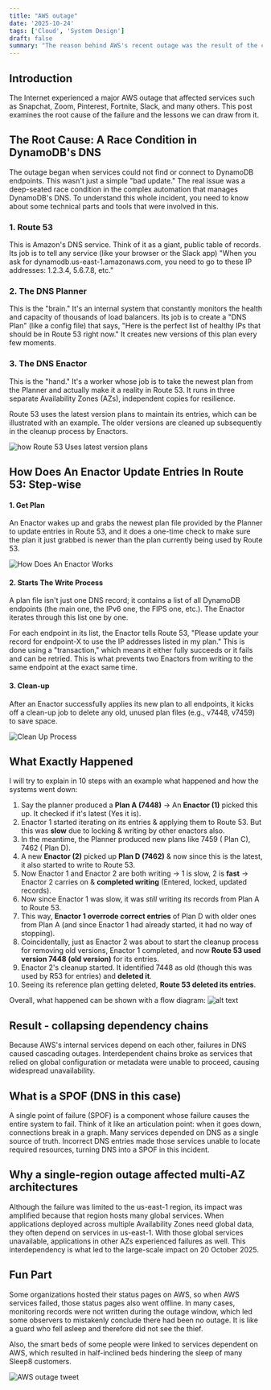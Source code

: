 ```yaml
--- 
title: "AWS outage"
date: '2025-10-24'
tags: ['Cloud', 'System Design']
draft: false
summary: "The reason behind AWS's recent outage was the result of the crashing of a SPOF (single point of failure) of the AWS system, leading to a cascading failure of services and what we can learn from it."
---
```


## Introduction

The Internet experienced a major AWS outage that affected services such as Snapchat, Zoom, Pinterest, Fortnite, Slack, and many others. This post examines the root cause of the failure and the lessons we can draw from it.

## The Root Cause: A Race Condition in DynamoDB's DNS

The outage began when services could not find or connect to DynamoDB endpoints. This wasn't just a simple "bad update." The real issue was a deep-seated race condition in the complex automation that manages DynamoDB's DNS. To understand this whole incident, you need to know about some technical parts and tools that were involved in this.

### 1. Route 53 
This is Amazon's DNS service. Think of it as a giant, public table of records. Its job is to tell any service (like your browser or the Slack app) "When you ask for dynamodb.us-east-1.amazonaws.com, you need to go to these IP addresses: 1.2.3.4, 5.6.7.8, etc."

### 2. The DNS Planner
This is the "brain." It's an internal system that constantly monitors the health and capacity of thousands of load balancers. Its job is to create a "DNS Plan" (like a config file) that says, "Here is the perfect list of healthy IPs that should be in Route 53 right now." It creates new versions of this plan every few moments.

### 3. The DNS Enactor
This is the "hand." It's a worker whose job is to take the newest plan from the Planner and actually make it a reality in Route 53. It runs in three separate Availability Zones (AZs), independent copies for resilience.

Route 53 uses the latest version plans to maintain its entries, which can be illustrated with an example. The older versions are cleaned up subsequently in the cleanup process by Enactors.

![how Route 53 Uses latest version plans](/static/images/route_plans.png)

## How Does An Enactor Update Entries In Route 53: Step-wise

#### 1. Get Plan
An Enactor wakes up and grabs the newest plan file provided by the Planner to update entries in Route 53, and it does a one-time check to make sure the plan it just grabbed is newer than the plan currently being used by Route 53.

![How Does An Enactor Works](/static/images/enactor.png)

#### 2. Starts The Write Process 
A plan file isn't just one DNS record; it contains a list of all DynamoDB endpoints (the main one, the IPv6 one, the FIPS one, etc.). The Enactor iterates through this list one by one.

For each endpoint in its list, the Enactor tells Route 53, "Please update your record for endpoint-X to use the IP addresses listed in my plan." This is done using a "transaction," which means it either fully succeeds or it fails and can be retried. This is what prevents two Enactors from writing to the same endpoint at the exact same time.

#### 3. Clean-up
After an Enactor successfully applies its new plan to all endpoints, it kicks off a clean-up job to delete any old, unused plan files (e.g., v7448, v7459) to save space.

![Clean Up Process](/static/images/cleanup.png)



## What Exactly Happened
I will try to explain in 10 steps with an example what happened and how the systems went down:

1.  Say the planner produced a **Plan A (7448)** $\rightarrow$ An **Enactor (1)** picked this up. It checked if it's latest (Yes it is).
2.  Enactor 1 started iterating on its entries & applying them to Route 53. But this was **slow** due to locking & writing by other enactors also.
3.  In the meantime, the Planner produced new plans like 7459 ( Plan C), 7462 ( Plan D).
4.  A new **Enactor (2)** picked up **Plan D (7462)** & now since this is the latest, it also started to write to Route 53.
5.  Now Enactor 1 and Enactor 2 are both writing $\rightarrow$ 1 is slow, 2 is **fast** $\rightarrow$ Enactor 2 carries on & **completed writing** (Entered, locked, updated records).
6.  Now since Enactor 1 was slow, it was *still* writing its records from Plan A to Route 53.
7.  This way, **Enactor 1 overrode correct entries** of Plan D with older ones from Plan A (and since Enactor 1 had already started, it had no way of stopping).
8.  Coincidentally, just as Enactor 2 was about to start the cleanup process for removing old versions, Enactor 1 completed, and now **Route 53 used version 7448 (old version)** for its entries.
9.  Enactor 2's cleanup started. It identified 7448 as old (though this was used by R53 for entries) and **deleted it**.
10. Seeing its reference plan getting deleted, **Route 53 deleted its entries**.


Overall, what happened can be shown with a flow diagram:
![alt text](/static/images/overall.png)

## Result - collapsing dependency chains

Because AWS's internal services depend on each other, failures in DNS caused cascading outages. Interdependent chains broke as services that relied on global configuration or metadata were unable to proceed, causing widespread unavailability.

## What is a SPOF (DNS in this case)

A single point of failure (SPOF) is a component whose failure causes the entire system to fail. Think of it like an articulation point: when it goes down, connections break in a graph. Many services depended on DNS as a single source of truth. Incorrect DNS entries made those services unable to locate required resources, turning DNS into a SPOF in this incident.

## Why a single-region outage affected multi-AZ architectures

Although the failure was limited to the us-east-1 region, its impact was amplified because that region hosts many global services. When applications deployed across multiple Availability Zones need global data, they often depend on services in us-east-1. With those global services unavailable, applications in other AZs experienced failures as well. This interdependency is what led to the large-scale impact on 20 October 2025.

## Fun Part 
Some organizations hosted their status pages on AWS, so when AWS services failed, those status pages also went offline. In many cases, monitoring records were not written during the outage window, which led some observers to mistakenly conclude there had been no outage. It is like a guard who fell asleep and therefore did not see the thief. 

Also, the smart beds of some people were linked to services dependent on AWS, which resulted in half-inclined beds hindering the sleep of many Sleep8 customers.

![AWS outage tweet](/static/images/bed_tweet.png)